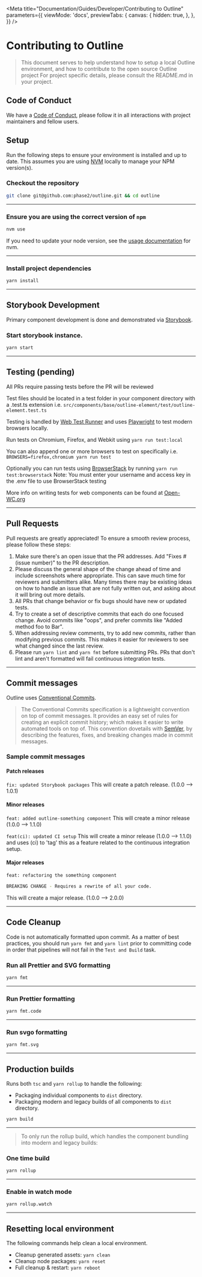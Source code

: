 
<Meta
  title="Documentation/Guides/Developer/Contributing to Outline"
  parameters={{
    viewMode: 'docs',
    previewTabs: {
      canvas: {
        hidden: true,
      },
    },
  }}
/>

# Contributing to Outline

> This document serves to help understand how to setup a local Outline environment, and how to contribute to the open source Outline project For project specific details, please consult the README.md in your project.

## Code of Conduct

We have a [Code of Conduct](https://github.com/phase2/outline/blob/next/CODE_OF_CONDUCT.md), please follow it in all interactions with project maintainers and fellow users.

## Setup

Run the following steps to ensure your environment is installed and up to date. This assumes you are using [NVM](https://github.com/nvm-sh/nvm) locally to manage your NPM version(s).

### Checkout the repository

```bash
git clone git@github.com:phase2/outline.git && cd outline
```

---

### Ensure you are using the correct version of `npm`

```bash
nvm use
```

If you need to update your node version, see the [usage documentation](https://github.com/nvm-sh/nvm#usage) for nvm.

---

### Install project dependencies

```bash
yarn install
```

---

## Storybook Development

Primary component development is done and demonstrated via [Storybook](https://storybook.js.org/).

### Start storybook instance.

```bash
yarn start
```

---

## Testing (pending)

All PRs require passing tests before the PR will be reviewed

Test files should be located in a test folder in your component directory with a .test.ts extension i.e. `src/components/base/outline-element/test/outline-element.test.ts`

Testing is handled by [Web Test Runner](https://modern-web.dev/guides/test-runner/getting-started/) and uses [Playwright](https://playwright.dev/) to test modern browsers locally.

Run tests on Chromium, Firefox, and Webkit using
`yarn run test:local`

You can also append one or more browsers to test on specifically i.e.
`BROWSERS=firefox,chromium yarn run test`

Optionally you can run tests using [BrowserStack](https://www.browserstack.com/) by running
`yarn run test:browserstack`
Note: You must enter your username and access key in the .env file to use BrowserStack testing

More info on writing tests for web components can be found at [Open-WC.org](https://open-wc.org/docs/testing/helpers/)

---

## Pull Requests

Pull requests are greatly appreciated! To ensure a smooth review process, please follow these steps:

1. Make sure there's an open issue that the PR addresses. Add "Fixes #(issue number)" to the PR description.
2. Please discuss the general shape of the change ahead of time and include screenshots where appropriate. This can save much time for reviewers and submitters alike. Many times there may be existing ideas on how to handle an issue that are not fully written out, and asking about it will bring out more details.
3. All PRs that change behavior or fix bugs should have new or updated tests.
4. Try to create a set of descriptive commits that each do one focused change. Avoid commits like "oops", and prefer commits like "Added method foo to Bar".
5. When addressing review comments, try to add new commits, rather than modifying previous commits. This makes it easier for reviewers to see what changed since the last review.
6. Please run `yarn lint` and `yarn fmt` before submitting PRs. PRs that don't lint and aren't formatted will fail continuous integration tests.

---

## Commit messages

Outline uses [Conventional Commits](https://www.conventionalcommits.org/en/v1.0.0/).

> The Conventional Commits specification is a lightweight convention on top of commit messages. It provides an easy set of rules for creating an explicit commit history; which makes it easier to write automated tools on top of. This convention dovetails with [SemVer](https://semver.org/), by describing the features, fixes, and breaking changes made in commit messages.

### Sample commit messages

#### Patch releases

`fix: updated Storybook packages`
This will create a patch release. (1.0.0 --> 1.0.1)

#### Minor releases

`feat: added outline-something component`
This will create a minor release (1.0.0 --> 1.1.0)

`feat(ci): updated CI setup`
This will create a minor release (1.0.0 --> 1.1.0) and uses (ci) to 'tag' this as a feature related to the continuous integration setup.

#### Major releases

```bash
feat: refactoring the something component

BREAKING CHANGE - Requires a rewrite of all your code.
```

This will create a major release. (1.0.0 --> 2.0.0)

---

## Code Cleanup

Code is not automatically formatted upon commit. As a matter of best practices, you should run `yarn fmt` and `yarn lint` prior to committing code in order that pipelines will not fail in the `Test and Build` task.

### Run all Prettier and SVG formatting

```bash
yarn fmt
```

---

### Run Prettier formatting

```bash
yarn fmt.code
```

---

### Run svgo formatting

```bash
yarn fmt.svg
```

---

## Production builds

Runs both `tsc` and `yarn rollup` to handle the following:

- Packaging individual components to `dist` directory.
- Packaging modern and legacy builds of all components to `dist` directory.

```bash
yarn build
```

---

> To only run the rollup build, which handles the component bundling into modern and legacy builds:

### One time build

```bash
yarn rollup
```

---

### Enable in watch mode

```bash
yarn rollup.watch
```

---

## Resetting local environment

The following commands help clean a local environment.

- Cleanup generated assets: `yarn clean`
- Cleanup node packages: `yarn reset`
- Full cleanup & restart: `yarn reboot`
